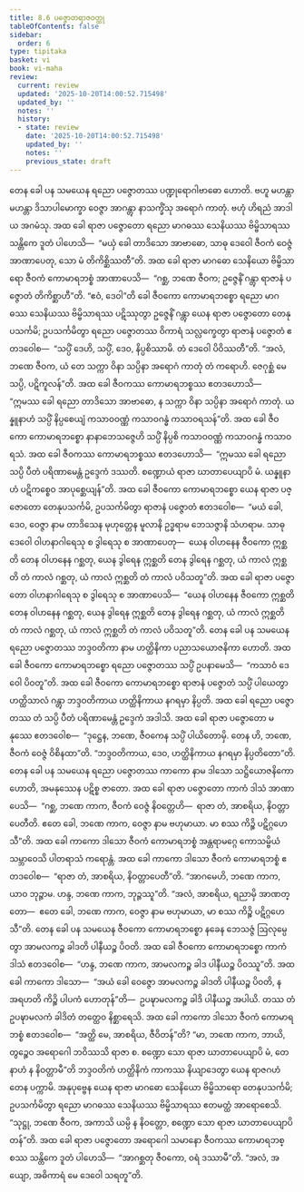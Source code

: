 ```yaml
---
title: 8.6 ပဇ္ဇောတရာဇဝတ္ထု
tableOfContents: false
sidebar:
  order: 6
type: tipitaka
basket: vi
book: vi-maha
review:
  current: review
  updated: '2025-10-20T14:00:52.715498'
  updated_by: ''
  notes: ''
  history:
  - state: review
    date: '2025-10-20T14:00:52.715498'
    updated_by: ''
    notes: ''
    previous_state: draft
---
```



<DynamicBreadcrumb />


<ReviewStatus review={frontmatter.review} showDetails={true} />

<HypothesisAnnotation frontmatter={frontmatter} />

<Division number="334" book="vi-maha" e="ch" v="3" p="387">

<Paragraph number="1579" book="vi-maha">
တေန ခေါ ပန သမယေန ရညော ပဇ္ဇောတဿ ပဏ္ဍုရောဂါဗာဓော ဟောတိ. ဗဟူ မဟန္တာ မဟန္တာ ဒိသာပါမောက္ခာ ဝေဇ္ဇာ အာဂန္တွာ နာသက္ခိံသု အရောဂံ ကာတုံ. ဗဟုံ ဟိရညံ အာဒါယ အဂမံသု. အထ ခေါ ရာဇာ ပဇ္ဇောတော ရညော မာဂဓဿ သေနိယဿ ဗိမ္ဗိသာရဿ သန္တိကေ ဒူတံ ပါဟေသိ—  “မယှံ ခေါ တာဒိသော အာဗာဓော, သာဓု ဒေဝေါ ဇီဝကံ ဝေဇ္ဇံ အာဏာပေတု, သော မံ တိကိစ္ဆိဿတီ”တိ. အထ ခေါ ရာဇာ မာဂဓော သေနိယော ဗိမ္ဗိသာရော ဇီဝကံ ကောမာရဘစ္စံ အာဏာပေသိ—  “ဂစ္ဆ, ဘဏေ ဇီဝက; ဥဇ္ဇေနိံ ဂန္တွာ ရာဇာနံ ပဇ္ဇောတံ တိကိစ္ဆာဟီ”တိ. “ဧဝံ, ဒေဝါ”တိ ခေါ ဇီဝကော ကောမာရဘစ္စော ရညော မာဂဓဿ သေနိယဿ ဗိမ္ဗိသာရဿ ပဋိဿုတွာ ဥဇ္ဇေနိံ ဂန္တွာ ယေန ရာဇာ ပဇ္ဇောတော တေနုပသင်္ကမိ; ဥပသင်္ကမိတွာ ရညော ပဇ္ဇောတဿ ဝိကာရံ သလ္လက္ခေတွာ ရာဇာနံ ပဇ္ဇောတံ ဧတဒဝေါစ—  “သပ္ပိံ ဒေဟိ, သပ္ပိံ, ဒေဝ, နိပ္ပစိဿာမိ. တံ ဒေဝေါ ပိဝိဿတီ”တိ. “အလံ, ဘဏေ ဇီဝက, ယံ တေ သက္ကာ ဝိနာ သပ္ပိနာ အရောဂံ ကာတုံ တံ ကရောဟိ. ဇေဂုစ္ဆံ မေ သပ္ပိ, ပဋိကူလန်”တိ. အထ ခေါ ဇီဝကဿ ကောမာရဘစ္စဿ ဧတဒဟောသိ—  “ဣမဿ ခေါ ရညော တာဒိသော အာဗာဓော, န သက္ကာ ဝိနာ သပ္ပိနာ အရောဂံ ကာတုံ. ယန္နူနာဟံ သပ္ပိံ နိပ္ပစေယျံ ကသာဝဝဏ္ဏံ ကသာဝဂန္ဓံ ကသာဝရသန်”တိ. အထ ခေါ ဇီဝကော ကောမာရဘစ္စော နာနာဘေသဇ္ဇေဟိ သပ္ပိံ နိပ္ပစိ ကသာဝဝဏ္ဏံ ကသာဝဂန္ဓံ ကသာဝရသံ. အထ ခေါ ဇီဝကဿ ကောမာရဘစ္စဿ ဧတဒဟောသိ—  “ဣမဿ ခေါ ရညော သပ္ပိ ပီတံ ပရိဏာမေန္တံ ဥဒ္ဒေကံ ဒဿတိ. စဏ္ဍောယံ ရာဇာ ဃာတာပေယျာပိ မံ. ယန္နူနာဟံ ပဋိကစ္စေဝ အာပုစ္ဆေယျန်”တိ. အထ ခေါ ဇီဝကော ကောမာရဘစ္စော ယေန ရာဇာ ပဇ္ဇောတော တေနုပသင်္ကမိ, ဥပသင်္ကမိတွာ ရာဇာနံ ပဇ္ဇောတံ ဧတဒဝေါစ—  “မယံ ခေါ, ဒေဝ, ဝေဇ္ဇာ နာမ တာဒိသေန မုဟုတ္တေန မူလာနိ ဥဒ္ဓရာမ ဘေသဇ္ဇာနိ သံဟရာမ. သာဓု ဒေဝေါ ဝါဟနာဂါရေသု စ ဒွါရေသု စ အာဏာပေတု—  ယေန ဝါဟနေန ဇီဝကော ဣစ္ဆတိ တေန ဝါဟနေန ဂစ္ဆတု, ယေန ဒွါရေန ဣစ္ဆတိ တေန ဒွါရေန ဂစ္ဆတု, ယံ ကာလံ ဣစ္ဆတိ တံ ကာလံ ဂစ္ဆတု, ယံ ကာလံ ဣစ္ဆတိ တံ ကာလံ ပဝိသတူ”တိ. အထ ခေါ ရာဇာ ပဇ္ဇောတော ဝါဟနာဂါရေသု စ ဒွါရေသု စ အာဏာပေသိ—  “ယေန ဝါဟနေန ဇီဝကော ဣစ္ဆတိ တေန ဝါဟနေန ဂစ္ဆတု, ယေန ဒွါရေန ဣစ္ဆတိ တေန ဒွါရေန ဂစ္ဆတု, ယံ ကာလံ ဣစ္ဆတိ တံ ကာလံ ဂစ္ဆတု, ယံ ကာလံ ဣစ္ဆတိ တံ ကာလံ ပဝိသတူ”တိ.
</Paragraph>

<Paragraph number="1580" book="vi-maha">
တေန ခေါ ပန သမယေန ရညော ပဇ္ဇောတဿ ဘဒ္ဒဝတိကာ နာမ ဟတ္ထိနိကာ ပညာသယောဇနိကာ ဟောတိ. အထ ခေါ ဇီဝကော ကောမာရဘစ္စော ရညော ပဇ္ဇောတဿ သပ္ပိံ ဥပနာမေသိ—  “ကသာဝံ ဒေဝေါ ပိဝတူ”တိ. အထ ခေါ ဇီဝကော ကောမာရဘစ္စော ရာဇာနံ ပဇ္ဇောတံ သပ္ပိံ ပါယေတွာ ဟတ္ထိသာလံ ဂန္တွာ ဘဒ္ဒဝတိကာယ ဟတ္ထိနိကာယ နဂရမှာ နိပ္ပတိ.
</Paragraph>

<Paragraph number="1581" book="vi-maha">
အထ ခေါ ရညော ပဇ္ဇောတဿ တံ သပ္ပိ ပီတံ ပရိဏာမေန္တံ ဥဒ္ဒေကံ အဒါသိ. အထ ခေါ ရာဇာ ပဇ္ဇောတော မနုဿေ ဧတဒဝေါစ—  “ဒုဋ္ဌေန, ဘဏေ, ဇီဝကေန သပ္ပိံ ပါယိတောမှိ. တေန ဟိ, ဘဏေ, ဇီဝကံ ဝေဇ္ဇံ ဝိစိနထာ”တိ. “ဘဒ္ဒဝတိကာယ, ဒေဝ, ဟတ္ထိနိကာယ နဂရမှာ နိပ္ပတိတော”တိ. တေန ခေါ ပန သမယေန ရညော ပဇ္ဇောတဿ ကာကော နာမ ဒါသော သဋ္ဌိယောဇနိကော ဟောတိ, အမနုဿေန ပဋိစ္စ ဇာတော. အထ ခေါ ရာဇာ ပဇ္ဇောတော ကာကံ ဒါသံ အာဏာပေသိ—  “ဂစ္ဆ, ဘဏေ ကာက, ဇီဝကံ ဝေဇ္ဇံ နိဝတ္တေဟိ—  ရာဇာ တံ, အာစရိယ, နိဝတ္တာပေတီတိ. ဧတေ ခေါ, ဘဏေ ကာက, ဝေဇ္ဇာ နာမ ဗဟုမာယာ. မာ စဿ ကိဉ္စိ ပဋိဂ္ဂဟေသီ”တိ.
</Paragraph>

<Paragraph number="1582" book="vi-maha">
အထ ခေါ ကာကော ဒါသော ဇီဝကံ ကောမာရဘစ္စံ အန္တရာမဂ္ဂေ ကောသမ္ဗိယံ သမ္ဘာဝေသိ ပါတရာသံ ကရောန္တံ. အထ ခေါ ကာကော ဒါသော ဇီဝကံ ကောမာရဘစ္စံ ဧတဒဝေါစ—  “ရာဇာ တံ, အာစရိယ, နိဝတ္တာပေတီ”တိ. “အာဂမေဟိ, ဘဏေ ကာက, ယာဝ ဘုဉ္ဇာမ. ဟန္ဒ, ဘဏေ ကာက, ဘုဉ္ဇဿူ”တိ. “အလံ, အာစရိယ, ရညာမှိ အာဏတ္တော—  ဧတေ ခေါ, ဘဏေ ကာက, ဝေဇ္ဇာ နာမ ဗဟုမာယာ, မာ စဿ ကိဉ္စိ ပဋိဂ္ဂဟေသီ”တိ. တေန ခေါ ပန သမယေန ဇီဝကော ကောမာရဘစ္စော နခေန ဘေသဇ္ဇံ ဩလုမ္ပေတွာ အာမလကဉ္စ ခါဒတိ ပါနီယဉ္စ ပိဝတိ. အထ ခေါ ဇီဝကော ကောမာရဘစ္စော ကာကံ ဒါသံ ဧတဒဝေါစ—  “ဟန္ဒ, ဘဏေ ကာက, အာမလကဉ္စ ခါဒ ပါနီယဉ္စ ပိဝဿူ”တိ. အထ ခေါ ကာကော ဒါသော—  “အယံ ခေါ ဝေဇ္ဇော အာမလကဉ္စ ခါဒတိ ပါနီယဉ္စ ပိဝတိ, န အရဟတိ ကိဉ္စိ ပါပကံ ဟောတုန်”တိ—  ဥပဍ္ဎာမလကဉ္စ ခါဒိ ပါနီယဉ္စ အပါယိ. တဿ တံ ဥပဍ္ဎာမလကံ ခါဒိတံ တတ္ထေဝ နိစ္ဆာရေသိ. အထ ခေါ ကာကော ဒါသော ဇီဝကံ ကောမာရဘစ္စံ ဧတဒဝေါစ—  “အတ္ထိ မေ, အာစရိယ, ဇီဝိတန်”တိ? “မာ, ဘဏေ ကာက, ဘာယိ, တွဉ္စေဝ အရောဂေါ ဘဝိဿသိ ရာဇာ စ. စဏ္ဍော သော ရာဇာ ဃာတာပေယျာပိ မံ, တေနာဟံ န နိဝတ္တာမီ”တိ ဘဒ္ဒဝတိကံ ဟတ္ထိနိကံ ကာကဿ နိယျာဒေတွာ ယေန ရာဇဂဟံ တေန ပက္ကာမိ. အနုပုဗ္ဗေန ယေန ရာဇာ မာဂဓော သေနိယော ဗိမ္ဗိသာရော တေနုပသင်္ကမိ; ဥပသင်္ကမိတွာ ရညော မာဂဓဿ သေနိယဿ ဗိမ္ဗိသာရဿ ဧတမတ္ထံ အာရောစေသိ. “သုဋ္ဌု, ဘဏေ ဇီဝက, အကာသိ ယမ္ပိ န နိဝတ္တော, စဏ္ဍော သော ရာဇာ ဃာတာပေယျာပိ တန်”တိ. အထ ခေါ ရာဇာ ပဇ္ဇောတော အရောဂေါ သမာနော ဇီဝကဿ ကောမာရဘစ္စဿ သန္တိကေ ဒူတံ ပါဟေသိ—  “အာဂစ္ဆတု ဇီဝကော, ဝရံ ဒဿာမီ”တိ. “အလံ, အယျော, အဓိကာရံ မေ ဒေဝေါ သရတူ”တိ.
</Paragraph>
</Division>